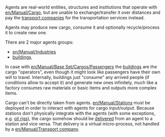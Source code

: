 {{en/Table of contents}}

Agents are real-world entities, structures and institutions that operate with [[en/Manual/Cargo]], but are unable to exchange/transfer it over distances and pay the [[en/Manual/Transport company|transport companies]] for 
the transportation services instead.

Agents may produce new cargo, consume it and optionally recycle/process it to create new one.

There are 2 major agents groups:
* [[en/Manual/Industries]]
* [[en/Archive/Manual/Building|buildings]].

In case with [[en/Manual/Base Set/Cargos/Passengers]] the [[en/Archive/Manual/Building|buildings]] are the cargo "operators", even though it might look like passengers have their own will to travel. Internally, buildings just "consume" any arrived people (if conditions allow to accept it) and generate new ones infinitely, much like a factory consumes raw materials or basic items and outputs more complex items.

Cargo can't be directly taken from agents. [[en/Manual/Stations]] must be deployed in order to interact with agents for cargo input/output. Because stations don't physically integrate with the agents (with some exceptions, e.g. [[en/Manual/Base Set/Industries/Oil Rig|oil rigs]]), the cargo somehow should be [[en/Manual/Production delivery|delivered]] from an agent to a station and vice versa. That delivery is a virtual micro-process, not handled by a [[en/Manual/Transport company]].